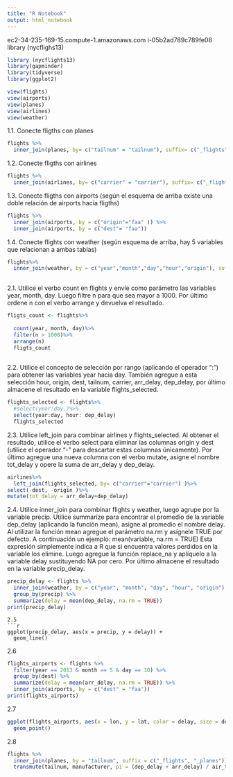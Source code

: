 ---
title: "R Notebook"
output: html_notebook
---
ec2-34-235-169-15.compute-1.amazonaws.com
i-05b2ad789c789fe08
library (nycflighs13)

```{r}
library (nycflights13)
library(gapminder)
library(tidyverse)
library(ggplot2)

view(flights)
view(airports)
view(planes)
view(airlines)
view(weather)


```

1.1. Conecte fligths con planes
```{r}
flights %>%
  inner_join(planes, by= c("tailnum" = "tailnum"), suffix= c("_flights", "_planes"))


```
1.2. Conecte fligths con airlines

```{r}

flights %>%
  inner_join(airlines, by= c("carrier" = "carrier"), suffix= c("_flights", "_airlines"))


```


1.3. Conecte fligths con airports (según el esquema de arriba existe una doble relación de
airports hacía fligths)

```{r}
flights %>%
  inner_join(airports, by = c("origin"="faa" )) %>%
  inner_join(airports, by = c("dest"= "faa"))

```


1.4. Conecte flights con weather (según esquema de arriba, hay 5 variables que relacionan
a ambas tablas)

```{r}
flights%>%
  inner_join(weather, by = c("year","month","day","hour","origin"), suffix = c("_flights","_weather"))
  
```
2.1. Utilice el verbo count en flights y envíe como parámetro las variables year, month, day.
Luego filtre n para que sea mayor a 1000. Por último ordene n con el verbo arrange y
devuelva el resultado.

```{r}


fligts_count <- flights%>%
 
  count(year, month, day)%>%
  filter(n > 1000)%>%
  arrange(n)
  fligts_count
      
```

2.2. Utilice el concepto de selección por rango (aplicando el operador “:”) para obtener las
variables year hacia day. También agregue a esta selección hour, origin, dest, tailnum,
carrier, arr_delay, dep_delay, por último almacene el resultado en la variable
flights_selected.

```{r}
flights_selected <- flights%>%
  #select(year:day,)%>%
  select(year:day, hour: dep_delay)
  flights_selected
```


2.3. Utilice left_join para combinar airlines y flights_selected. Al obtener el resultado, utilice
el verbo select para eliminar las columnas origin y dest (utilice el operador “-” para
descartar estas columnas únicamente). Por último agregue una nueva columna con el
verbo mutate, asigne el nombre tot_delay y opere la suma de arr_delay y dep_delay.


```{r}
airlines%>%
  left_join(flights_selected, by= c("carrier"="carrier") )%>%
select(-dest, -origin )%>%
mutate(tot_delay = arr_delay+dep_delay)


```

2.4. Utilice inner_join para combinar flights y weather, luego agrupe por la variable precip.
Utilice summarize para encontrar el promedio de la variable dep_delay (aplicando la
función mean), asigne al promedio el nombre delay. Al utilizar la función mean
agregue el parámetro na.rm y asígnele TRUE por defecto. A continuación un ejemplo:
mean(variable, na.rm = TRUE)
Esta expresión simplemente indica a R que si encuentra valores perdidos en la
variable los elimine.
Luego agregue la función replace_na y aplíquelo a la variable delay sustituyendo NA
por cero. Por último almacene el resultado en la variable precip_delay.
```{r}

precip_delay <- flights %>%
  inner_join(weather, by = c("year", "month", "day", "hour", "origin"), suffix = c("_flights", "_weather")) %>%
  group_by(precip) %>%
  summarize(delay = mean(dep_delay, na.rm = TRUE))
print(precip_delay)
```


```
2.5
```{r}

ggplot(precip_delay, aes(x = precip, y = delay)) +
  geom_line()
```
2.6
```{r}
flights_airports <- flights %>%
  filter(year == 2013 & month == 5 & day == 10) %>%
  group_by(dest) %>%
  summarize(delay = mean(arr_delay, na.rm = TRUE)) %>%
  inner_join(airports, by = c("dest" = "faa"))
print(flights_airports)
```
2.7
```{r}
ggplot(flights_airports, aes(x = lon, y = lat, color = delay, size = delay)) +
  geom_point()
```
2.8
```{r}

flights %>%
  inner_join(planes, by = "tailnum", suffix = c("_flights", "_planes")) %>%
  transmute(tailnum, manufacturer, pi = (dep_delay + arr_delay) / air_time)
```
